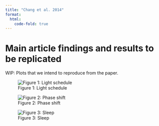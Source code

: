 ```yaml
---
title: "Chang et al. 2014"
format:
  html:
    code-fold: true
---
```


# Main article findings and results to be replicated

WIP: Plots that we intend to reproduce from the paper.

![Figure 1: Light schedule](assets/chang14_fig1.png)

![Figure 2: Phase shift](assets/chang14_fig2.png)

![Figure 3: Sleep](assets/chang14_fig3AC.png)